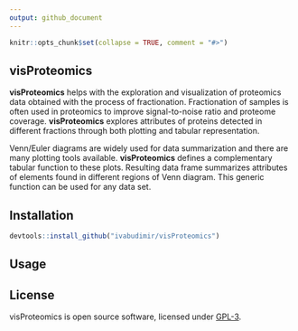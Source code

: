 ```yaml
---
output: github_document
---
```


<!-- README.md is generated from README.Rmd -->

```r
knitr::opts_chunk$set(collapse = TRUE, comment = "#>")
```

## visProteomics

**visProteomics** helps with the exploration and visualization of proteomics data obtained with the process of fractionation. Fractionation of samples is often used in proteomics to improve signal-to-noise ratio and proteome coverage. **visProteomics** explores attributes of proteins detected in different fractions through both plotting and tabular representation.

Venn/Euler diagrams are widely used for data summarization and there are many plotting tools available. **visProteomics** defines a complementary tabular function to these plots. Resulting data frame summarizes attributes of elements found in different regions of Venn diagram. This generic function can be used for any data set.


## Installation

```r
devtools::install_github("ivabudimir/visProteomics")
```

## Usage





## License

visProteomics is open source software, licensed under 
[GPL-3](https://github.com/ivabudimir/visProteomics/blob/master/LICENSE).

